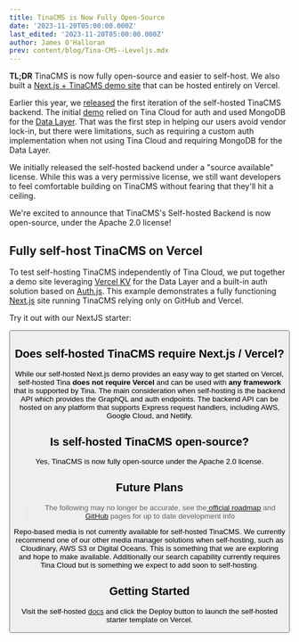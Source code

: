 ```yaml
---
title: TinaCMS is Now Fully Open-Source
date: '2023-11-20T05:00:00.000Z'
last_edited: '2023-11-20T05:00:00.000Z'
author: James O'Halloran
prev: content/blog/Tina-CMS--Leveljs.mdx
---
```


**TL;DR** TinaCMS is now fully open-source and easier to self-host. We also built a [Next.js + TinaCMS demo site](https://github.com/tinacms/tina-self-hosted-demo) that can be hosted entirely on Vercel.

Earlier this year, we [released](/blog/self-hosted-datalayer/ "released") the first iteration of the self-hosted TinaCMS backend. The initial [demo](https://github.com/tinacms/tina-self-hosted-demo/tree/274c0d9ee004629ff0cef2539b56c88324abd8f8) relied on Tina Cloud for auth and used MongoDB for the [Data Layer](/blog/self-hosted-datalayer/). That was the first step in helping our users avoid vendor lock-in, but there were limitations, such as requiring a custom auth implementation when not using Tina Cloud and requiring MongoDB for the Data Layer.

We initially released the self-hosted backend under a "source available" license. While this was a very permissive license, we still want developers to feel comfortable building on TinaCMS without fearing that they'll hit a ceiling.

We're excited to announce that TinaCMS's Self-hosted Backend is now open-source, under the Apache 2.0 license!

## Fully self-host TinaCMS on Vercel

To test self-hosting TinaCMS independently of Tina Cloud, we put together a demo site leveraging [Vercel KV](https://vercel.com/docs/storage/vercel-kv) for the Data Layer and a built-in auth solution based on [Auth.js](https://authjs.dev/). This example demonstrates a fully functioning [Next.js](https://nextjs.org/) site running TinaCMS relying only on GitHub and Vercel.

<Youtube embedSrc="https://www.youtube.com/embed/DAJpnjkLBbM" />

Try it out with our NextJS starter:

<Button link="https://vercel.com/new/clone?repository-url=https%3A%2F%2Fgithub.com%2Ftinacms%2Ftina-self-hosted-demo%2Ftree%2Fmain&env=GITHUB_PERSONAL_ACCESS_TOKEN,NEXTAUTH_SECRET&envDescription=NEXTAUTH_SECRET%20can%20be%20generated%20with%3A%20%60openssl%20rand%20-hex%2016%60%20and%20the%20github%20token%20can%20be%20created%20here%3A%20https%3A%2F%2Fgithub.com%2Fsettings%2Fpersonal-access-tokens%2Fnew&stores=%5B%7B%22type%22%3A%22kv%22%7D%5D" label="Deploy to Vercel" />

## Does self-hosted TinaCMS require Next.js / Vercel?

While our self-hosted Next.js demo provides an easy way to get started on Vercel, self-hosted Tina **does not require Vercel** and can be used with **any framework** that is supported by Tina. The main consideration when self-hosting is the backend API which provides the GraphQL and auth endpoints. The backend API can be hosted on any platform that supports Express request handlers, including AWS, Google Cloud, and Netlify.

## Is self-hosted TinaCMS open-source?

Yes, TinaCMS is now fully open-source under the Apache 2.0 license.

## Future Plans

> The following may no longer be accurate, see the[ official roadmap](https://tina.io/roadmap/ "Roadmap") and [GitHub](https://github.com/tinacms) pages for up to date development info

Repo-based media is not currently available for self-hosted TinaCMS. We currently recommend one of our other media manager solutions when self-hosting, such as Cloudinary, AWS S3 or Digital Oceans. This is something that we are exploring and hope to make available. Additionally our search capability currently requires Tina Cloud but is something we expect to add soon to self-hosting.

## Getting Started

Visit the self-hosted [docs](/docs/self-hosted/starters/nextjs-vercel/) and click the Deploy button to launch the self-hosted starter template on Vercel.
